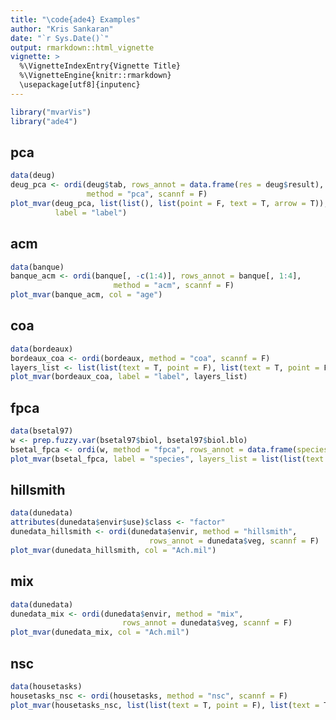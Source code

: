 ```yaml
---
title: "\code{ade4} Examples"
author: "Kris Sankaran"
date: "`r Sys.Date()`"
output: rmarkdown::html_vignette
vignette: >
  %\VignetteIndexEntry{Vignette Title}
  %\VignetteEngine{knitr::rmarkdown}
  \usepackage[utf8]{inputenc}
---
```


```r
library("mvarVis")
library("ade4")
```

## pca

```r
data(deug)
deug_pca <- ordi(deug$tab, rows_annot = data.frame(res = deug$result),
                 method = "pca", scannf = F)
plot_mvar(deug_pca, list(list(), list(point = F, text = T, arrow = T)), col = "res",
          label = "label")
```

## acm

```r
data(banque)
banque_acm <- ordi(banque[, -c(1:4)], rows_annot = banque[, 1:4],
                       method = "acm", scannf = F)
plot_mvar(banque_acm, col = "age")
```

## coa

```r
data(bordeaux)
bordeaux_coa <- ordi(bordeaux, method = "coa", scannf = F)
layers_list <- list(list(text = T, point = F), list(text = T, point = F))
plot_mvar(bordeaux_coa, label = "label", layers_list)
```

## fpca

```r
data(bsetal97)
w <- prep.fuzzy.var(bsetal97$biol, bsetal97$biol.blo)
bsetal_fpca <- ordi(w, method = "fpca", rows_annot = data.frame(species = bsetal97$species.names), scannf = F)
plot_mvar(bsetal_fpca, label = "species", layers_list = list(list(text = T), list()))
```

## hillsmith

```r
data(dunedata)
attributes(dunedata$envir$use)$class <- "factor"
dunedata_hillsmith <- ordi(dunedata$envir, method = "hillsmith", 
                               rows_annot = dunedata$veg, scannf = F)
plot_mvar(dunedata_hillsmith, col = "Ach.mil")
```

## mix

```r
data(dunedata)
dunedata_mix <- ordi(dunedata$envir, method = "mix", 
                         rows_annot = dunedata$veg, scannf = F)
plot_mvar(dunedata_mix, col = "Ach.mil")
```

## nsc

```r
data(housetasks)
housetasks_nsc <- ordi(housetasks, method = "nsc", scannf = F)
plot_mvar(housetasks_nsc, list(list(text = T, point = F), list(text = T, point = F, arrow = T)), label = "label")
```
